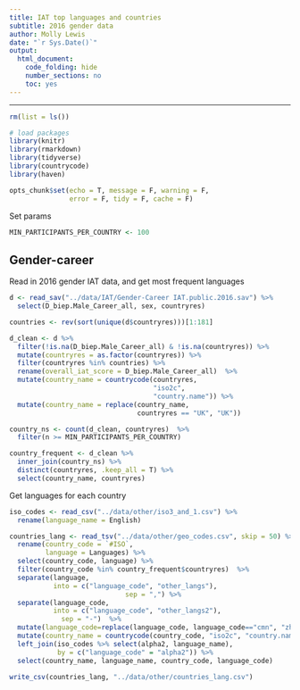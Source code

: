 ```yaml
---
title: IAT top languages and countries
subtitle: 2016 gender data
author: Molly Lewis 
date: "`r Sys.Date()`"
output: 
  html_document:
    code_folding: hide
    number_sections: no
    toc: yes
---
```

  
******

```r
rm(list = ls())

# load packages
library(knitr)
library(rmarkdown)
library(tidyverse)
library(countrycode)
library(haven)

opts_chunk$set(echo = T, message = F, warning = F, 
               error = F, tidy = F, cache = F)
```

Set params
```r
MIN_PARTICIPANTS_PER_COUNTRY <- 100
```

## Gender-career

Read in 2016 gender IAT data, and get most frequent languages
```r
d <- read_sav("../data/IAT/Gender-Career IAT.public.2016.sav") %>%
  select(D_biep.Male_Career_all, sex, countryres)

countries <- rev(sort(unique(d$countryres)))[1:181]

d_clean <- d %>% 
  filter(!is.na(D_biep.Male_Career_all) & !is.na(countryres)) %>%
  mutate(countryres = as.factor(countryres)) %>%
  filter(countryres %in% countries) %>%
  rename(overall_iat_score = D_biep.Male_Career_all)  %>%
  mutate(country_name = countrycode(countryres,
                                    "iso2c",
                                    "country.name")) %>%
  mutate(country_name = replace(country_name, 
                                countryres == "UK", "UK")) 

country_ns <- count(d_clean, countryres)  %>%
  filter(n >= MIN_PARTICIPANTS_PER_COUNTRY)

country_frequent <- d_clean %>%
  inner_join(country_ns) %>% 
  distinct(countryres, .keep_all = T) %>%
  select(country_name, countryres)
```

Get languages for each country
```r
iso_codes <- read_csv("../data/other/iso3_and_1.csv") %>%
  rename(language_name = English)

countries_lang <- read_tsv("../data/other/geo_codes.csv", skip = 50) %>%
  rename(country_code = `#ISO`,
         language = Languages) %>%
  select(country_code, language) %>%
  filter(country_code %in% country_frequent$countryres)  %>%
  separate(language,
           into = c("language_code", "other_langs"), 
                             sep = ",") %>%
  separate(language_code,
           into = c("language_code", "other_langs2"), 
             sep = "-")  %>%
  mutate(language_code=replace(language_code, language_code=="cmn", "zh")) %>%
  mutate(country_name = countrycode(country_code, "iso2c", "country.name")) %>%
  left_join(iso_codes %>% select(alpha2, language_name), 
            by = c("language_code" = "alpha2")) %>%
  select(country_name, language_name, country_code, language_code)

write_csv(countries_lang, "../data/other/countries_lang.csv")

```
